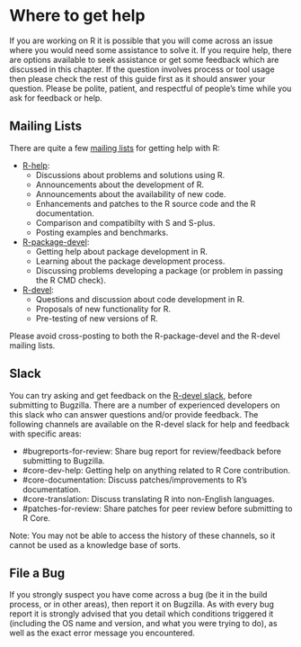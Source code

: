 # Where to get help 

If you are working on R it is possible that you will come across an issue where you would need some assistance to solve it. If you require help, there are options available to seek assistance or get some feedback which are discussed in this chapter. If the question involves process or tool usage then please check the rest of this guide first as it should answer your question. Please be polite, patient, and respectful of people's time while you ask for feedback or help. 

## Mailing Lists

There are quite a few [mailing lists](https://www.r-project.org/mail.html) for getting help with R:

  * [R-help](https://stat.ethz.ch/mailman/listinfo/r-help): 
      * Discussions about problems and solutions using R.
      * Announcements about the development of R.
      * Announcements about the availability of new code.
      * Enhancements and patches to the R source code and the R documentation.
      * Comparison and compatibilty with S and S-plus.
      * Posting examples and benchmarks.
      
  * [R-package-devel](https://stat.ethz.ch/mailman/listinfo/r-package-devel): 
      * Getting help about package development in R.
      * Learning about the package development process. 
      * Discussing problems developing a package (or problem in passing the R CMD check).
      
  * [R-devel](https://stat.ethz.ch/mailman/listinfo/r-devel): 
      * Questions and discussion about code development in R.
      * Proposals of new functionality for R.
      * Pre-testing of new versions of R.

Please avoid cross-posting to both the R-package-devel and the R-devel mailing lists.

## Slack

You can try asking and get feedback on the [R-devel slack](https://r-devel.slack.com/), before submitting to Bugzilla. There are a number of experienced developers on this slack who can answer questions and/or provide feedback. The following channels are available on the R-devel slack for help and feedback with specific areas:

  * #bugreports-for-review: Share bug report for review/feedback before submitting to Bugzilla.
  * #core-dev-help: Getting help on anything related to R Core contribution.
  * #core-documentation: Discuss patches/improvements to R's documentation.
  * #core-translation: Discuss translating R into non-English languages.
  * #patches-for-review: Share patches for peer review before submitting to R Core.

Note: You may not be able to access the history of these channels, so it cannot be used as a knowledge base of sorts. 
<!-- TODO check how long past messages remain available on Slack) -->

## File a Bug

If you strongly suspect you have come across a bug (be it in the build process, or in other areas), then report it on Bugzilla. As with every bug report it is strongly advised that you detail which conditions triggered it (including the OS name and version, and what you were trying to do), as well as the exact error message you encountered.
